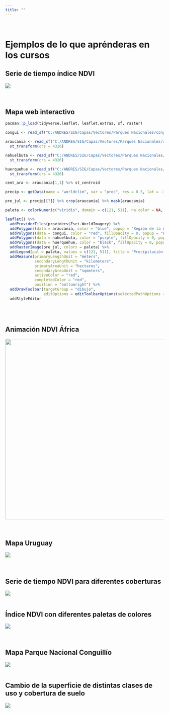 ```yaml
---
title: ""
---
```


\

# **Ejemplos de lo que aprénderas en los cursos**

## **Serie de tiempo índice NDVI**

![](images/mapita-01.png)\
\
\

## **Mapa web interactivo**

```r
pacman::p_load(tidyverse,leaflet, leaflet.extras, sf, raster)

congui <- read_sf("C:/ANDRES/SIG/Capas/Vectores/Parques Nacionales/conguillio/conguillio.shp")

araucania <- read_sf("C:/ANDRES/SIG/Capas/Vectores/Parques Nacionales/araucania/araucania.shp") %>% 
  st_transform(crs = 4326)

nahuelbuta <- read_sf("C:/ANDRES/SIG/Capas/Vectores/Parques Nacionales/nahuelbuta/nahuelbuta.shp") %>% 
  st_transform(crs = 4326)

huerquehue <- read_sf("C:/ANDRES/SIG/Capas/Vectores/Parques Nacionales/huerquehue/huerquehue.shp") %>% 
  st_transform(crs = 4326)

cent_ara <- araucania[1,1] %>% st_centroid

precip <- getData(name = "worldclim", var = "prec", res = 0.5, lat = -38.64932, lon = -72.27468)

pre_jul <- precip[[7]] %>% crop(araucania) %>% mask(araucania)

paleta <- colorNumeric("viridis", domain = c(121, 511), na.color = NA, reverse = T)

leaflet() %>% 
  addProviderTiles(providers$Esri.WorldImagery) %>% 
  addPolygons(data = araucania, color = "blue", popup = "Región de la Araucanía") %>% 
  addPolygons(data = congui, color = "red", fillOpacity = 0, popup = "Parque Conguillío") %>% 
  addPolygons(data = nahuelbuta, color = "purple", fillOpacity = 0, popup = "Parque Nahuelbuta") %>% 
  addPolygons(data = huerquehue, color = "black", fillOpacity = 0, popup = "Parque Huerquehue") %>% 
  addRasterImage(pre_jul, colors = paleta) %>% 
  addLegend(pal = paleta, values = c(121, 511), title = "Precipitación (mm)", opacity = 1) %>% 
  addMeasure(primaryLengthUnit = "meters",
             secondaryLengthUnit = "kilometers",
             primaryAreaUnit = "hectares",
             secondaryAreaUnit = "sqmeters",
             activeColor = "red",
             completedColor = "red",
             position = "bottomright") %>% 
  addDrawToolbar(targetGroup = "dibujo",
                 editOptions = editToolbarOptions(selectedPathOptions = selectedPathOptions())) %>%
  addStyleEditor

```
\
\

## **Animación NDVI África**

![](images/modis-ndvi-time-series-animation.gif){width="574"}\
\
\

## **Mapa Uruguay**

![](images/mapa_uruguay.png)\
\
\

## **Serie de tiempo NDVI para diferentes coberturas**

![](images/NDVI_ts.png)
\
\

## **Índice NDVI con diferentes paletas de colores**

![](images/map_colors.png)\
\
\

## **Mapa Parque Nacional Conguillío**

![](images/mapa_final.png)
\
\

## **Cambio de la superficie de distintas clases de uso y cobertura de suelo**

![](images/plot_lulc.png)
